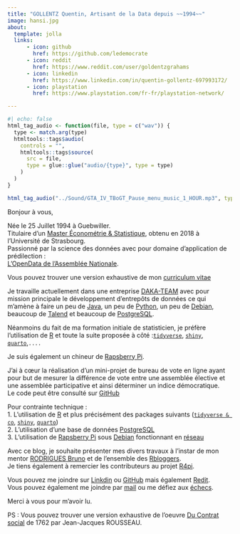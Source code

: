 ```yaml
---
title: "GOLLENTZ Quentin, Artisant de la Data depuis ~~1994~~"
image: hansi.jpg
about:
  template: jolla
  links:
      - icon: github
        href: https://github.com/ledemocrate
      - icon: reddit
        href: https://www.reddit.com/user/goldentzgrahams
      - icon: linkedin
        href: https://www.linkedin.com/in/quentin-gollentz-697993172/
      - icon: playstation
        href: https://www.playstation.com/fr-fr/playstation-network/

---
```

```r
#| echo: false
html_tag_audio <- function(file, type = c("wav")) {
  type <- match.arg(type)
  htmltools::tags$audio(
    controls = "",
    htmltools::tags$source(
      src = file,
      type = glue::glue("audio/{type}", type = type)
    )
  )
}

html_tag_audio("../Sound/GTA_IV_TBoGT_Pause_menu_music_1_HOUR.mp3", type = "wav")
```


Bonjour à vous,

Née le 25 Juillet 1994 à Guebwiller.                
Titulaire d’un [Master Économétrie & Statistique](https://ecogestion.unistra.fr/formations/masters/analyse-et-politique-economique/statistique-et-econometrie/), obtenu en 2018 à l’Université de Strasbourg.       
Passionné par la science des données avec pour domaine d’application de prédilection :    
[L'OpenData de l'Assemblée Nationale](https://data.assemblee-nationale.fr/).
      
Vous pouvez trouver une version exhaustive de mon [curriculum vitae](pdf/cv.pdf)
    
Je travaille actuellement dans une entreprise [DAKA-TEAM](https://daka-team.com/) avec pour mission principale le développement d'entrepôts de données ce qui m'amène à faire un peu de [Java](https://www.oracle.com/fr/java/), un peu de [Python](https://www.python.org/), un peu de  [Debian](https://www.debian.org/index.fr.html), beaucoup de [Talend](https://www.talend.com/fr/) et beaucoup de [PostgreSQL](https://www.postgresql.org/).

Néanmoins du fait de ma formation initiale de statisticien, je préfère l'utilisation de [R](https://posit.co/products/open-source/rstudio/) et toute la suite proposée à côté :[`tidyverse`](https://www.tidyverse.org/), [`shiny`](https://shiny.posit.co/), [`quarto`](https://quarto.org/docs/authoring/markdown-basics.html),`....`

Je suis également un chineur de [Rapsberry Pi](https://www.raspberrypi.com/software/).

J'ai à cœur la réalisation d'un mini-projet de bureau de vote en ligne ayant pour but de mesurer la différence de vote entre une assemblée élective et une assemblée participative et ainsi déterminer un indice démocratique.       
Le code peut être consulté sur [GitHub](https://github.com/ledemocrate/bureaudevote_2022_2027)  
    
Pour contrainte technique :       
1. L'utilisation de [R](https://posit.co/products/open-source/rstudio/) et plus précisément des packages suivants ([`tidyverse & co`](https://www.tidyverse.org/), [`shiny`](https://shiny.posit.co/), [`quarto`](https://quarto.org/docs/authoring/markdown-basics.html))         
2. L'utilisation d'une base de données [PostgreSQL](https://www.postgresql.org/)                  
3. L'utilisation de [Rapsberry Pi](https://www.raspberrypi.com/software/) sous [Debian](https://www.debian.org/index.fr.html) fonctionnant en [réseau](https://mabbox.bytel.fr/login.html)        

Avec ce blog, je souhaite présenter mes divers travaux à l'instar de mon mentor [RODRIGUES Bruno](https://www.brodrigues.co/about/me/) et de l'ensemble des [Rbloggers](https://www.r-bloggers.com/).       
Je tiens également à remercier les contributeurs au projet [R4pi](https://r4pi.org/).
    
Vous pouvez me joindre sur [Linkdin](https://www.linkedin.com/in/quentin-gollentz-697993172/) ou [GitHub](https://github.com/ledemocrate) mais également [Redit](https://www.reddit.com/user/goldentzgrahams).         
Vous pouvez également me joindre par [mail](mailto:ledemocratealsacien@gmail.com;quentin.gollentz@outlook.com) ou me défiez aux  [échecs](https://www.chess.com/member/goldentzgrahamz).        

Merci à vous pour m'avoir lu.

PS : Vous pouvez trouver une version exhaustive de l'oeuvre [Du Contrat social](pdf/du_contrat_social.pdf) de 1762 par Jean-Jacques ROUSSEAU.

